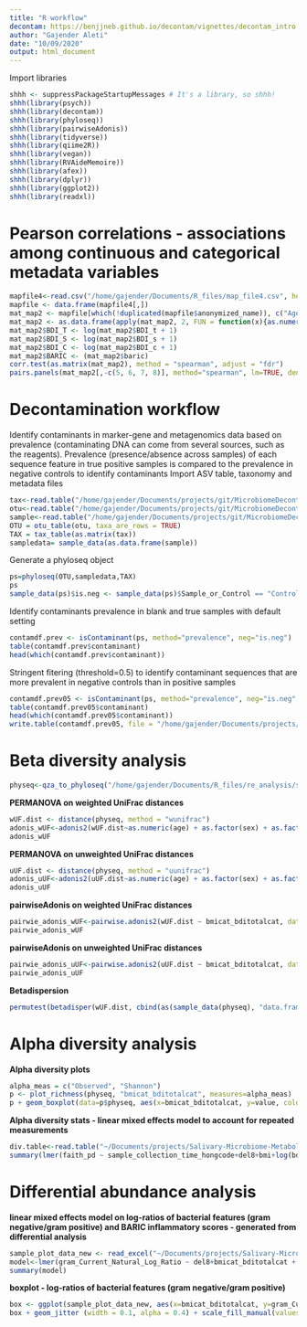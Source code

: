 ```yaml
---
title: "R workflow"
decontam: https://benjjneb.github.io/decontam/vignettes/decontam_intro.html
author: "Gajender Aleti"
date: "10/09/2020"
output: html_document
---
```


Import libraries
```r
shhh <- suppressPackageStartupMessages # It's a library, so shhh!
shhh(library(psych))
shhh(library(decontam))
shhh(library(phyloseq))
shhh(library(pairwiseAdonis))
shhh(library(tidyverse))
shhh(library(qiime2R))
shhh(library(vegan))
shhh(library(RVAideMemoire))
shhh(library(afex))
shhh(library(dplyr))
shhh(library(ggplot2))
shhh(library(readxl))
```

# Pearson correlations - associations among continuous and categorical metadata variables
```r
mapfile4<-read.csv("/home/gajender/Documents/R_files/map_file4.csv", header=T, sep=",", row.names=1)
mapfile <- data.frame(mapfile4[,])
mat_map2 <- mapfile[which(!duplicated(mapfile$anonymized_name)), c("Age", "BMI", "Total_fat", "Trunk_fat", "BDI_t", "BDI_s", "BDI_c", "baric")]
mat_map2 <- as.data.frame(apply(mat_map2, 2, FUN = function(x){as.numeric(as.character(x))}))
mat_map2$BDI_T <- log(mat_map2$BDI_t + 1)
mat_map2$BDI_S <- log(mat_map2$BDI_s + 1)
mat_map2$BDI_C <- log(mat_map2$BDI_c + 1)
mat_map2$BARIC <- (mat_map2$baric)
corr.test(as.matrix(mat_map2), method = "spearman", adjust = "fdr")
pairs.panels(mat_map2[,-c(5, 6, 7, 8)], method="spearman", lm=TRUE, density=TRUE, ellipses=F, stars=T, cex.labels=1, cex=1)
```

# Decontamination workflow
Identify contaminants in marker-gene and metagenomics data based on prevalence (contaminating DNA can come from several sources, such as the reagents). Prevalence (presence/absence across samples) of each sequence feature in true positive samples is compared to the prevalence in negative controls to identify contaminants
Import ASV table, taxonomy and metadata files
```r
tax<-read.table("/home/gajender/Documents/projects/git/MicrobiomeDecontamination/taxonomy.tsv", sep= "\t", header=T, row.names=1)
otu<-read.table("/home/gajender/Documents/projects/git/MicrobiomeDecontamination/feature-table.txt", sep= "\t", header=T, row.names=1)
sample<-read.table("/home/gajender/Documents/projects/git/MicrobiomeDecontamination/metadata.txt", sep= "\t", header=T, row.names=1)
OTU = otu_table(otu, taxa_are_rows = TRUE)
TAX = tax_table(as.matrix(tax))
sampledata= sample_data(as.data.frame(sample))
```
Generate a phyloseq object
```r
ps=phyloseq(OTU,sampledata,TAX)
ps
sample_data(ps)$is.neg <- sample_data(ps)$Sample_or_Control == "Control Sample"
```
Identify contaminants prevalence in blank and true samples with default setting
```r
contamdf.prev <- isContaminant(ps, method="prevalence", neg="is.neg")
table(contamdf.prev$contaminant)
head(which(contamdf.prev$contaminant))
```
Stringent fitering (threshold=0.5) to identify contaminant sequences that are more prevalent in negative controls than in positive samples
```r
contamdf.prev05 <- isContaminant(ps, method="prevalence", neg="is.neg", threshold=0.5)
table(contamdf.prev05$contaminant)
head(which(contamdf.prev05$contaminant))
write.table(contamdf.prev05, file = "/home/gajender/Documents/projects/git/MicrobiomeDecontamination/contaminant_features-to-filter-out.txt", sep = "\t", row.names = TRUE, col.names = NA)
```

# Beta diversity analysis
```r
physeq<-qza_to_phyloseq("/home/gajender/Documents/R_files/re_analysis/sample-decontam-filtered-table.qza", "/home/gajender/Documents/R_files/re_analysis/rooted-tree.qza", "/home/gajender/Documents/R_files/re_analysis/taxonomy.qza","/home/gajender/Documents/R_files/re_analysis/metadata-Hong3.csv")
```
**PERMANOVA on weighted UniFrac distances**
```r
wUF.dist <- distance(physeq, method = "wunifrac")
adonis_wUF<-adonis2(wUF.dist~as.numeric(age) + as.factor(sex) + as.factor(race) + as.factor(sample_collection_time_hongcode) + as.numeric(del8) + as.factor(bmicategory) + + as.factor(bditotalcategory) + as.factor(bmicat_bditotalcat), strata = physeq$anonymized_name, data=as(sample_data(physeq), "data.frame"), by="terms", permutations=999)
adonis_wUF
```
**PERMANOVA on unweighted UniFrac distances**
```r
uUF.dist <- distance(physeq, method = "uunifrac")
adonis_uUF<-adonis2(uUF.dist~as.numeric(age) + as.factor(sex) + as.factor(race) + as.factor(sample_collection_time_hongcode) + as.numeric(del8) + as.factor(bmicategory) + + as.factor(bditotalcategory) + as.factor(bmicat_bditotalcat), strata = physeq$anonymized_name, data=as(sample_data(physeq), "data.frame"), by="terms", permutations=999)
adonis_uUF
```
**pairwiseAdonis on weighted UniFrac distances**
```r
pairwie_adonis_wUF<-pairwise.adonis2(wUF.dist ~ bmicat_bditotalcat, data = as(sample_data(physeq), "data.frame"), permutations = 999, by='terms', p.adjust.methods = "BH")
pairwie_adonis_wUF
```
**pairwiseAdonis on unweighted UniFrac distances**
```r
pairwie_adonis_uUF<-pairwise.adonis2(uUF.dist ~ bmicat_bditotalcat, data = as(sample_data(physeq), "data.frame"), permutations = 999, by='terms', p.adjust.methods = "BH")
pairwie_adonis_uUF
```
**Betadispersion**
```r
permutest(betadisper(wUF.dist, cbind(as(sample_data(physeq), "data.frame")$ bmicat_bditotalcat), bias.adjust=T), pairwise=T, permutations=999, strata = anonymized_name)
```
# Alpha diversity analysis
**Alpha diversity plots**
```r
alpha_meas = c("Observed", "Shannon")
p <- plot_richness(physeq, "bmicat_bditotalcat", measures=alpha_meas)
p + geom_boxplot(data=p$physeq, aes(x=bmicat_bditotalcat, y=value, color=NULL), alpha=0.1)
```

**Alpha diversity stats - linear mixed effects model to account for repeated measurements**
```r
div.table<-read.table("~/Documents/projects/Salivary-Microbiome-Metabolome/Gajender-Analyses/Hong-Saliva-Microbiome/Analyses-01112019/diversity.csv", header=T, sep="\t", row.names=1)
summary(lmer(faith_pd ~ sample_collection_time_hongcode+del8+bmi+log(bdi_total3+1) + bmicat_bditotalcat + (1|anonymized_name), data = div.table))
```
# Differential abundance analysis
**linear mixed effects model on log-ratios of bacterial features (gram negative/gram positive) and BARIC inflammatory scores - generated from differential analysis**
```r
sample_plot_data_new <- read_excel("~/Documents/projects/Salivary-Microbiome-Metabolome/Gajender-Analyses/Manuscript05092020/sample_plot_data_new.xlsx", na = "null")
model<-lmer(gram_Current_Natural_Log_Ratio ~ del8+bmicat_bditotalcat + (1|anonymized_name), data = sample_plot_data_new)
summary(model)
```
**boxplot - log-ratios of bacterial features (gram negative/gram positive)**
```r
box <- ggplot(sample_plot_data_new, aes(x=bmicat_bditotalcat, y=gram_Current_Natural_Log_Ratio, fill=bmicat_bditotalcat)) + geom_boxplot(outlier.shape = NA) + theme_bw()
box + geom_jitter (width = 0.1, alpha = 0.4) + scale_fill_manual(values=c("#008c38", "#0000ff", "#d98d36", "#ff0000"))
```






